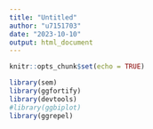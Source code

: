 ```yaml
---
title: "Untitled"
author: "u7151703"
date: "2023-10-10"
output: html_document
---
```


```r
knitr::opts_chunk$set(echo = TRUE)
```



```r
library(sem)
library(ggfortify)
library(devtools)
#library(ggbiplot)
library(ggrepel)
```


```r

```

